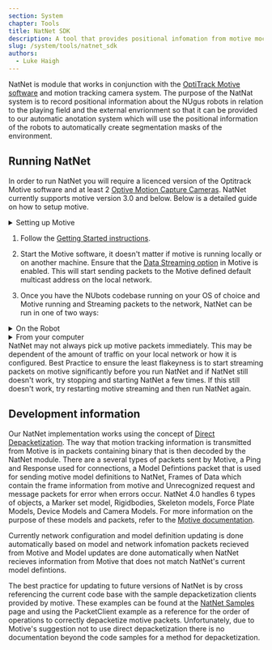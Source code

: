 ```yaml
---
section: System
chapter: Tools
title: NatNet SDK
description: A tool that provides positional infomation from motive mocap software.
slug: /system/tools/natnet_sdk
authors:
  - Luke Haigh
---
```


NatNet is module that works in conjunction with the [OptiTrack Motive software](https://www.optitrack.com/software/motive/) and motion tracking camera system. The purpose of the NatNat system is to record positional information about the NUgus robots in relation to the playing field and the external envrionment so that it can be provided to our automatic anotation system which will use the positional information of the robots to automatically create segmentation masks of the environment. 

##  Running NatNet

In order to run NatNet you will require a licenced version of the Optitrack Motive software and at least 2 [Optive Motion Capture Cameras](https://www.optitrack.com/cameras/). NatNet currently supports motive version 3.0 and below. Below is a detailed guide on how to setup motive.

<details>
<summary>Setting up Motive</summary>

1. Follow the [Optitrack guide for Installation and Activation](https://docs.optitrack.com/motive/installation-and-activation) if you don't already have Motive installed.

2. Open the Motive software. You will be presented with a range of options, but it is safest to choose "Perform Camera Calibration" and re-calibrate the cameras, in case one or two of them have been accidentally moved since the last calibration.

3. You should have 10 black boxes visible at the bottom of your screen representing the view of the 10 cameras mounted around the room (they will default to object mode which only displays objects whiter than a certain threshold, assuming them to be motion capture dots. If you don't have 10 camera boxes displaying, check the netgear ethernet switch is powered on. If the cameras are on, they will display a number on their LCD screen.

4. Make sure there are no motion capture dots on anything on the soccer field.

5. On the left hand side of the screen, you will see a Camera Calibration panel, and up the top you will see the button "Mask visible". Click this. This will cover up any static reflective objects in the cameras' views (including the active infra-red emissions from other cameras). 

6. Once all the bright patches have been masked with red, click on the "Start Wanding" button next to the button clicked in step 4. Use the wanding stick with three MoCap dots on the cross bar, and slowly make your way around the volume you wish to work in, waving the wand around. You will be able to see coloured lines in the camera boxes. You want to aim to fill as much of each camera box as possible to achieve the best calibration. Each camera has a ring of green LEDs- as you start to wave the wand in front of each camera, each ring will slowly fill up. Aim to completely fill up each camera’s ring.

7. After you have finished wanding, click the "calibrate" button further down in the side panel.

8. The side panel will now switch to the ground plane tab. Find the Ground Plane L Frame (It is black with 3 MoCap dots on it and two bubble levels), and place in on the ground at the center circle (normally with the Z axis pointing towards the goals with the brick wall behind it. Don't bother trying to level out the L frame as it seems to be a hopeless task). Back on the computer, click the "Set Ground Plane" button. This will produce a pop-up window prompting you to save your calibration. Click save. Congratulations, your calibration is complete.


</details>

1. Follow the [Getting Started instructions](/guides/main/getting-started).

2. Start the Motive software, it doesn't matter if motive is running locally or on another machine. Ensure that the [Data Streaming option](https://docs.optitrack.com/motive/data-streaming) in Motive is enabled. This will start sending packets to the Motive defined default multicast address on the local network.

3. Once you have the NUbots codebase running on your OS of choice and Motive running and Streaming packets to the network, NatNet can be run in one of two ways:

<details>
<summary>On the Robot</summary>

This is the default method for running NatNet. If you wish to output motive packets directly to file for debugging purposes, change the dump_packets option in NatNet.yaml to true. 

1. Ensure that the NatNet role has been installed on the robot.

2. [SSH into the robot](guides/main/getting-started#running-on-a-real-robot).

3. `cd config`

4. `nano DataLogging.yaml`

5. Scroll down to message.input.MotionCapture and set to true. Additionally, set to true any of the sub messages that you want to use such as ".RigidBody". If you want "output.CompressedImage" or "input.sensors" logged, you can set them to true as well. Don't log "input.Image" as this will consume huge amounts of storage.

6. To exit nano, press Ctrl+X, then 'y', then hit enter.

7. Run Natnet using `./b run natnet`

8. After your program has finished, check that a new nbs file has been created in "log/<your_program's_name>/". The filename should be the date and timestamp when the file was run.

9. Exit out of the ssh of the robot.

10. We now need to copy the nbs file off the robot. Use "scp nubots@10.1.1.<robot_id#>:/home/nubots/log/<your_program_name>/<name_of_nbs_file>    ./log/"

11. You now need to extract the information you want from the nbs file. We have a few nbs decoders that have already been written for specific purposes. If one of those does not suit your needs, you will need to either modify an existing nbs extraction file, or write your own. The location of these nbs files is "nubots/tools/nbs_tools/". For example purposes, let's assume you want to extract images and Motion Capture data. To run this program, make sure you are in the nubots home directory, then you would use: "./b nbs extract_images_MoCap ./log/<file_name>  --output ./log/<your_extraction_folder>"


</details>

<details>
<summary>From your computer</summary>

This method may be useful to determine if Motive is outputting packets directly or debugging depacketization without the need of a robot.

1. Ensure that the NatNet role has been installed locally.

2. Ensure that the option `message.input.MotionCapture` in DataLogging.yaml is set to true.

3. Run Natnet using `./b run natnet`

4. After your program has finished, check that a new nbs file has been created in "log/<your_program's_name>/". The filename should be the date and timestamp when the file was run.

5.11. You now need to extract the information you want from the nbs file. We have a few nbs decoders that have already been written for specific purposes. If one of those does not suit your needs, you will need to either modify an existing nbs extraction file, or write your own. The location of these nbs files is "nubots/tools/nbs_tools/". For example purposes, let's assume you want to extract images and Motion Capture data. To run this program, make sure you are in the nubots home directory, then you would use: "./b nbs extract_images_MoCap ./log/<file_name>  --output ./log/<your_extraction_folder>"

</details>

<Alert type='info'>
NatNet may not always pick up motive packets immediately. This may be dependent of the amount of traffic on your local network or how it is configured. Best Practice to ensure the least flakeyness is to start streaming packets on motive significantly before you run NatNet and if NatNet still doesn't work, try stopping and starting NatNet a few times. If this still doesn't work, try restarting motive streaming and then run NatNet again.
</Alert>


## Development information

Our NatNet implementation works using the concept of [Direct Depacketization](https://docs.optitrack.com/developer-tools/natnet-sdk/natnet-4.0#direct-depacketization). The way that motion tracking information is transmitted from Motive is in packets containing binary that is then decoded by the NatNet module. There are a several types of packets sent by Motive, a Ping and Response used for connections, a Model Defintions packet that is used for sending motive model definitions to NatNet, Frames of Data which contain the frame information from motive and Unrecognized request and message packets for error when errors occur.
NatNet 4.0 handles 6 types of objects, a Marker set model, Rigidbodies, Skeleton models, Force Plate Models, Device Models and Camera Models. For more information on the purpose of these models and packets, refer to the [Motive documentation](https://docs.optitrack.com/developer-tools/natnet-sdk/natnet-data-types).

Currently network configuration and model definition updating is done automatically based on model and network infomation packets recieved from Motive and Model updates are done automatically when NatNet recieves information from Motive that does not match NatNet's current model defintions.

The best practice for updating to future versions of NatNet is by cross referencing the current code base with the sample depacketization clients provided by motive. These examples can be found at the [NatNet Samples](https://docs.optitrack.com/developer-tools/natnet-sdk/natnet-sample-projects) page and using the PacketClient example as a reference for the order of operations to correctly depacketize motive packets. Unfortunately, due to Motive's suggestion not to use direct depacketization there is no documentation beyond the code samples for a method for depacketization.